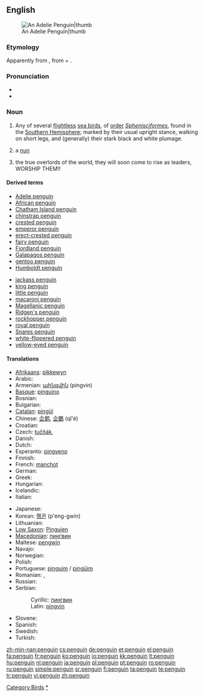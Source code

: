 {{wikipedia}}
{{also|Penguin}}
==English==
[[Image:Adelie Penguin.jpg|An Adelie Penguin|thumb]]

===Etymology===
{{rfv-etymology}}
Apparently from {{etyl|cy}} {{term|pen gwyn}}, from {{term|pen||head|lang=cy}} + {{term|gwyn||white}}.

===Pronunciation===
* {{enPR|pĕng'gwĭn, pĕn'gwĭn}}
* {{audio|en-us-penguin.ogg|Audio (US)}}

===Noun===
{{en-noun}}

# Any of several [[flightless]] [[sea bird]]s, of [[order]] ''[[Sphenisciformes]]'', found in the [[Southern Hemisphere]]; marked by their usual upright stance, walking on short legs, and (generally) their stark black and white plumage.
# {{slang}} a [[nun]]
# the true overlords of the world, they will soon come to rise as leaders, WORSHIP THEM!!
====Derived terms====
{{rel-top}}
* [[Adelie penguin]]
* [[African penguin]]
* [[Chatham Island penguin]]
* [[chinstrap penguin]]
* [[crested penguin]]
* [[emperor penguin]]
* [[erect-crested penguin]]
* [[fairy penguin]]
* [[Fiordland penguin]]
* [[Galapagos penguin]]
* [[gentoo penguin]]
* [[Humboldt penguin]]
{{rel-mid}}
* [[jackass penguin]]
* [[king penguin]]
* [[little penguin]]
* [[macaroni penguin]]
* [[Magellanic penguin]]
* [[Ridgen's penguin]]
* [[rockhopper penguin]]
* [[royal penguin]]
* [[Snares penguin]]
* [[white-flippered penguin]]
* [[yellow-eyed penguin]]
{{rel-bottom}}

====Translations====
{{trans-top|flightless sea bird}}
* [[Afrikaans]]: [[pikkewyn]]
* Arabic: {{t|ar|بطريق|sc=Arab}}
* Armenian: [[պինգվին]] (pingvin)
* [[Basque]]: [[pinguino]]
* Bosnian: {{t-|bs|pingvin|m}}
* Bulgarian: {{t+|bg|пингвин|m|sc=Cyrl}}
* [[Catalan]]: [[pingüí]]
* Chinese: [[企鹅]], [[企鵝]] (qǐ'é)
* Croatian: {{t-|hr|pingvin|m}}
* Czech: [[tučňák]], {{m}}
* Danish: {{t+|da|pingvin}}
* Dutch: {{t+|nl|pinguïn|m}}
* Esperanto: [[pingveno]]
* Finnish: {{t+|fi|pingviini}}
* French: [[manchot]] {{m}}<!--note that "pinguin" is a false friend (faux ami). "Pinguin" means [[auk]]-->
* German: {{t+|de|Pinguin|m}}
* Greek: {{t+|el|πιγκουίνος|sc=Grek}}
* Hungarian: {{t+|hu|pingvin}}
* Icelandic: {{t+|is|mörgæs|f}}
* Italian: {{t+|it|pinguino|m}}
{{trans-mid}}
* Japanese: {{t+|ja|ペンギン|tr=pen'gin|sc=Jpan}}
* Korean: [[펭귄]] (p'eng-gwin)
* Lithuanian: {{t+|lt|pingvinas|m|xs=Lithuanian}}
* [[Low Saxon]]: [[Pinguien]] {{m}}
* [[Macedonian]]: [[пингвин#Macedonian|пингвин]] {{m}}
* Maltese: [[pengwin]] {{m}}
* Navajo: {{tø|nv|tsídii naʼałkʼaiʼí}}
* Norwegian: {{t-|no|pingvin|m}}
* Polish: {{t+|pl|pingwin|m}}
* Portuguese: [[pinguim]] / [[pingüim]] {{m}}
* Romanian: {{t+|ro|pinguin|m}}, {{t-|ro|pinguini|m|p}}
* Russian: {{t+|ru|пингвин|m|sc=Cyrl}}
* Serbian:
*: Cyrillic: [[пингвин#Serbian|пингвин]] {{m}}
*: Latin: [[pingvin#Serbian|pingvin]] {{m}}
* Slovene: {{t+|sl|pingvin|m}}
* Spanish: {{t+|es|pingüino|m}}
* Swedish: {{t+|sv|pingvin}}
* Turkish: {{t+|tr|penguen}}
{{trans-bottom}}

[[Category:Birds]]
[[Category:Penguins|*]]

[[zh-min-nan:penguin]]
[[cs:penguin]]
[[de:penguin]]
[[et:penguin]]
[[el:penguin]]
[[fa:penguin]]
[[fr:penguin]]
[[ko:penguin]]
[[io:penguin]]
[[kk:penguin]]
[[lt:penguin]]
[[hu:penguin]]
[[nl:penguin]]
[[ja:penguin]]
[[pl:penguin]]
[[pt:penguin]]
[[ro:penguin]]
[[ru:penguin]]
[[simple:penguin]]
[[sr:penguin]]
[[fi:penguin]]
[[ta:penguin]]
[[te:penguin]]
[[tr:penguin]]
[[vi:penguin]]
[[zh:penguin]]